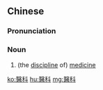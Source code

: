 {{also|医科}}
==Chinese==
{{zh-forms|s=医科}}

===Pronunciation===
{{zh-pron
|m=yīkē
|c=ji1 fo1
|mn=i-kho
|cat=n
}}

===Noun===
{{zh-noun}}

# (the [[discipline]] of) [[medicine]]
#: {{zh-x|醫科 大學|'''medical''' university}}

[[ko:醫科]]
[[hu:醫科]]
[[mg:醫科]]
